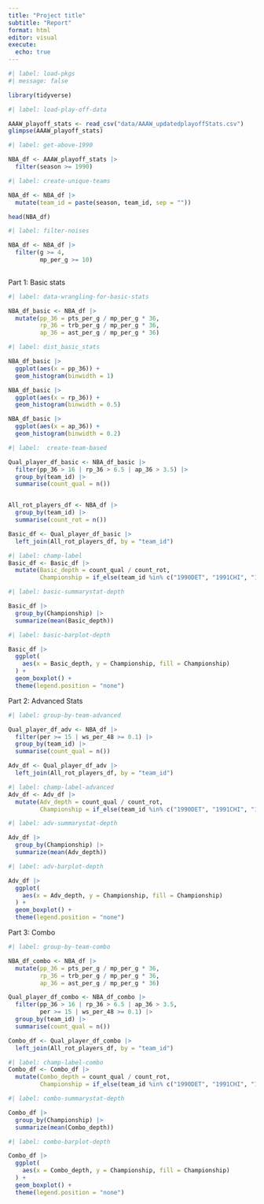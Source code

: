 ```yaml
---
title: "Project title"
subtitle: "Report"
format: html
editor: visual
execute:
  echo: true
---
```


```r
#| label: load-pkgs
#| message: false

library(tidyverse)
```

```r
#| label: load-play-off-data

AAAW_playoff_stats <- read_csv("data/AAAW_updatedplayoffStats.csv")
glimpse(AAAW_playoff_stats)
```

```r
#| label: get-above-1990

NBA_df <- AAAW_playoff_stats |>
  filter(season >= 1990)

```

```r
#| label: create-unique-teams

NBA_df <- NBA_df |>
  mutate(team_id = paste(season, team_id, sep = ""))

head(NBA_df)

```

```r
#| label: filter-noises

NBA_df <- NBA_df |>
  filter(g >= 4,
         mp_per_g >= 10)
  
```

Part 1: Basic stats

```r
#| label: data-wrangling-for-basic-stats

NBA_df_basic <- NBA_df |>
  mutate(pp_36 = pts_per_g / mp_per_g * 36,
         rp_36 = trb_per_g / mp_per_g * 36,
         ap_36 = ast_per_g / mp_per_g * 36)
```

```r
#| label: dist_basic_stats

NBA_df_basic |>
  ggplot(aes(x = pp_36)) +
  geom_histogram(binwidth = 1)

NBA_df_basic |>
  ggplot(aes(x = rp_36)) +
  geom_histogram(binwidth = 0.5)

NBA_df_basic |>
  ggplot(aes(x = ap_36)) +
  geom_histogram(binwidth = 0.2)

```

```r
#| label:  create-team-based

Qual_player_df_basic <- NBA_df_basic |>
  filter(pp_36 > 16 | rp_36 > 6.5 | ap_36 > 3.5) |>
  group_by(team_id) |>
  summarise(count_qual = n())


All_rot_players_df <- NBA_df |>
  group_by(team_id) |>
  summarise(count_rot = n())

Basic_df <- Qual_player_df_basic |>
  left_join(All_rot_players_df, by = "team_id")


```

```r
#| label: champ-label
Basic_df <- Basic_df |>
  mutate(Basic_depth = count_qual / count_rot,
         Championship = if_else(team_id %in% c("1990DET", "1991CHI", "1992CHI", "1993CHI", "1994HOU", "1995HOU", "1996CHI", "1997CHI", "1998CHI", "1999SAS", "2000LAL", "2001LAL", "2002LAL", "2003SAS", "2004DET", "2005SAS", "2006MIA", "2007SAS", "2008BOS", "2009LAL", "2010LAL", "2011DAL", "2012MIA", "2013MIA", "2014SAS", "2015GSW", "2016CLE", "2017GSW", "2018GSW", "2019TOR", "2020LAL", "2021MIL", "2022GSW"), "Champ", "No Champ" ))
```

```r
#| label: basic-summarystat-depth

Basic_df |>
  group_by(Championship) |>
  summarize(mean(Basic_depth))

```

```r
#| label: basic-barplot-depth

Basic_df |>
  ggplot(
    aes(x = Basic_depth, y = Championship, fill = Championship)
  ) +
  geom_boxplot() +
  theme(legend.position = "none")

```

Part 2: Advanced Stats

```r
#| label: group-by-team-advanced

Qual_player_df_adv <- NBA_df |>
  filter(per >= 15 | ws_per_48 >= 0.1) |>
  group_by(team_id) |>
  summarise(count_qual = n())

Adv_df <- Qual_player_df_adv |>
  left_join(All_rot_players_df, by = "team_id")
```

```r
#| label: champ-label-advanced
Adv_df <- Adv_df |>
  mutate(Adv_depth = count_qual / count_rot,
         Championship = if_else(team_id %in% c("1990DET", "1991CHI", "1992CHI", "1993CHI", "1994HOU", "1995HOU", "1996CHI", "1997CHI", "1998CHI", "1999SAS", "2000LAL", "2001LAL", "2002LAL", "2003SAS", "2004DET", "2005SAS", "2006MIA", "2007SAS", "2008BOS", "2009LAL", "2010LAL", "2011DAL", "2012MIA", "2013MIA", "2014SAS", "2015GSW", "2016CLE", "2017GSW", "2018GSW", "2019TOR", "2020LAL", "2021MIL", "2022GSW"), "Champ", "No Champ" ))
```

```r
#| label: adv-summarystat-depth

Adv_df |>
  group_by(Championship) |>
  summarize(mean(Adv_depth))
```

```r
#| label: adv-barplot-depth

Adv_df |>
  ggplot(
    aes(x = Adv_depth, y = Championship, fill = Championship)
  ) +
  geom_boxplot() +
  theme(legend.position = "none")
```

Part 3: Combo

```r
#| label: group-by-team-combo

NBA_df_combo <- NBA_df |>
  mutate(pp_36 = pts_per_g / mp_per_g * 36,
         rp_36 = trb_per_g / mp_per_g * 36,
         ap_36 = ast_per_g / mp_per_g * 36)

Qual_player_df_combo <- NBA_df_combo |>
  filter(pp_36 > 16 | rp_36 > 6.5 | ap_36 > 3.5, 
         per >= 15 | ws_per_48 >= 0.1) |>
  group_by(team_id) |>
  summarise(count_qual = n())

Combo_df <- Qual_player_df_combo |>
  left_join(All_rot_players_df, by = "team_id")
```

```r
#| label: champ-label-combo
Combo_df <- Combo_df |>
  mutate(Combo_depth = count_qual / count_rot,
         Championship = if_else(team_id %in% c("1990DET", "1991CHI", "1992CHI", "1993CHI", "1994HOU", "1995HOU", "1996CHI", "1997CHI", "1998CHI", "1999SAS", "2000LAL", "2001LAL", "2002LAL", "2003SAS", "2004DET", "2005SAS", "2006MIA", "2007SAS", "2008BOS", "2009LAL", "2010LAL", "2011DAL", "2012MIA", "2013MIA", "2014SAS", "2015GSW", "2016CLE", "2017GSW", "2018GSW", "2019TOR", "2020LAL", "2021MIL", "2022GSW"), "Champ", "No Champ" ))
```

```r
#| label: combo-summarystat-depth

Combo_df |>
  group_by(Championship) |>
  summarize(mean(Combo_depth))
```

```r
#| label: combo-barplot-depth

Combo_df |>
  ggplot(
    aes(x = Combo_depth, y = Championship, fill = Championship)
  ) +
  geom_boxplot() +
  theme(legend.position = "none")
```
